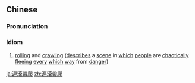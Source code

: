 ==Chinese==
{{zh-forms|s=连滚带爬}}

===Pronunciation===
{{zh-pron
|m=liángǔndàipá
|cat=id
}}

===Idiom===
{{zh-idiom}}

# {{lb|zh|Advanced Mandarin}} [[rolling]] and [[crawling]] ([[describes]] a [[scene]] in [[which]] [[people]] are [[chaotically]] [[fleeing]] [[every]] [[which]] [[way]] from [[danger]])

[[ja:連滾帶爬]]
[[zh:連滾帶爬]]